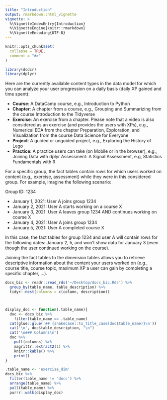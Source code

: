 ```yaml
---
title: "Introduction"
output: rmarkdown::html_vignette
vignette: >
  %\VignetteIndexEntry{Introduction}
  %\VignetteEngine{knitr::rmarkdown}
  %\VignetteEncoding{UTF-8}
---
```


```r
knitr::opts_chunk$set(
  collapse = TRUE,
  comment = "#>"
)
```

```r
library(dcdcr)
library(dplyr)
```

Here are the currently available content types in the data model for which you can analyze your user progression on a daily basis (daily XP gained and time spent):

- __Course__: A DataCamp course, e.g., Introduction to Python
- __Chapter__: A chapter from a course, e.g., Grouping and Summarizing from the course Introduction to the Tidyverse
- __Exercise__: An exercise from a chapter. Please note that a video is also considered as an exercise (and provides the users with XPs), e.g., Numerical EDA from the chapter Preparation, Exploration, and Visualization from the course Data Science for Everyone
- __Project__: A guided or unguided project, e.g., Exploring the History of Lego
- __Practice__: A practice users can take (on Mobile or in the browser), e.g., Joining Data with dplyr
Assessment: A Signal Assessment, e.g, Statistics Fundamentals with R

For a specific group, the fact tables contain rows for which users worked on content (e.g., exercise, assessment) while they were in this considered group. For example, imagine the following scenario:

Group ID: 1234

- January 1, 2021: User A joins group 1234
- January 2, 2021: User A starts working on a course X
- January 3, 2021: User A leaves group 1234 AND continues working on course X
- January 4, 2021: User A joins group 1234
- January 5, 2021: User A completed course X

In this case, the fact tables for group 1234 and user A will contain rows for the following dates: January 2, 5, and won’t show data for January 3 (even though the user continued working on the course).

Joining the fact tables to the dimension tables allows you to retrieve descriptive information about the content your users worked on (e.g., course title, course topic, maximum XP a user can gain by completing a specific chapter, ...).

```r
docs_bic <- readr::read_rds('~/Desktop/docs_bic.Rds') %>% 
  group_by(table_name, table_description) %>% 
  tidyr::nest(columns = c(column, description))



display_doc <- function(.table_name){
  doc <- docs_bic %>% 
    filter(table_name == .table_name)
  cat(glue::glue('## {snakecase::to_title_case(doc$table_name)}\n'))
  cat('\n', doc$table_description, "\n")
  cat('\n### Columns\n')
  doc %>% 
    pull(columns) %>% 
    magrittr::extract2(1) %>% 
    knitr::kable() %>% 
    print()
}
```


```r
.table_name <- 'exercise_dim'
docs_bic %>% 
  filter(table_name != 'docs') %>% 
  arrange(table_name) %>% 
  pull(table_name) %>% 
  purrr::walk(display_doc)
```

